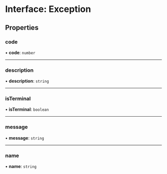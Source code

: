 # Interface: Exception

## Properties

### code

• **code**: `number`

---

### description

• **description**: `string`

---

### isTerminal

• **isTerminal**: `boolean`

---

### message

• **message**: `string`

---

### name

• **name**: `string`
